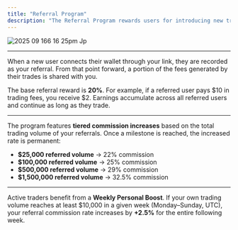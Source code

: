 ```yaml
---
title: "Referral Program"
description: "The Referral Program rewards users for introducing new traders to Vanish. Each wallet receives a customizable referral link, available through clicking Rewards within the widget. "
---
```


![2025 09 166 16 25pm Jp](/images/2025-09-166.16.25pm.jpg)

---

When a new user connects their wallet through your link, they are recorded as your referral. From that point forward, a portion of the fees generated by their trades is shared with you. 

The base referral reward is **20%**. For example, if a referred user pays \$10 in trading fees, you receive \$2. Earnings accumulate across all referred users and continue as long as they trade.

---

The program features **tiered commission increases** based on the total trading volume of your referrals. Once a milestone is reached, the increased rate is permanent:

- **\$25,000 referred volume** → 22% commission
- **\$100,000 referred volume** → 25% commission
- **\$500,000 referred volume** → 29% commission
- **\$1,500,000 referred volume** → 32.5% commission

---

Active traders benefit from a **Weekly Personal Boost**. If your own trading volume reaches at least \$10,000 in a given week (Monday–Sunday, UTC), your referral commission rate increases by **\+2.5%** for the entire following week.